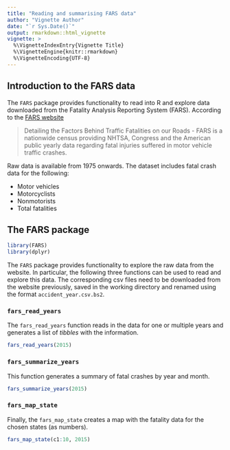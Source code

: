 ```yaml
---
title: "Reading and summarising FARS data"
author: "Vignette Author"
date: "`r Sys.Date()`"
output: rmarkdown::html_vignette
vignette: >
  %\VignetteIndexEntry{Vignette Title}
  %\VignetteEngine{knitr::rmarkdown}
  %\VignetteEncoding{UTF-8}
---
```


## Introduction to the FARS data

The `FARS` package provides functionality to read into R and explore data downloaded from the Fatality Analysis Reporting System (FARS).
According to the [FARS website](https://www.nhtsa.gov/research-data/fatality-analysis-reporting-system-fars)

> Detailing the Factors Behind Traffic Fatalities on our Roads - FARS is a nationwide census providing NHTSA, Congress and the American public yearly data regarding fatal injuries suffered in motor vehicle traffic crashes.

Raw data is available from 1975 onwards. The dataset includes fatal crash data for the following:

- Motor vehicles
- Motorcyclists
- Nonmotorists
- Total fatalities

## The FARS package
```r
library(FARS)
library(dplyr)
```

The `FARS` package provides functionality to explore the raw data from the website. In particular, the following three functions can be used to read and explore this data. The corresponding csv files need to be downloaded from the website previously, saved in the working directory and renamed using the format `accident_year.csv.bs2`.

### `fars_read_years`

The `fars_read_years` function reads in the data for one or multiple years and generates a list of *tibbles* with the information. 

```r
fars_read_years(2015)
```


### `fars_summarize_years`

This function generates a summary of fatal crashes by year and month.

```r
fars_summarize_years(2015)
```

### `fars_map_state`

Finally, the `fars_map_state` creates a map with the fatality data for the chosen states (as numbers).

```r
fars_map_state(c1:10, 2015)
```






